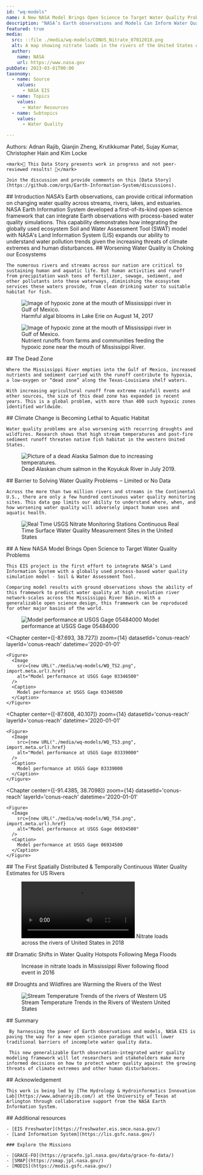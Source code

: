 ```yaml
---
id: "wq-models"
name: A New NASA Model Brings Open Science to Target Water Quality Problems
description: "NASA’s Earth observations and Models Can Inform Water Quality and Resource Protection Decisions"
featured: true
media:
  src: ::file ./media/wq-models/CONUS_Nitrate_07012018.png
  alt: A map showing nitrate loads in the rivers of the United States on 07/01/2018
  author:
    name: NASA
    url: https://www.nasa.gov
pubDate: 2023-03-01T00:00
taxonomy:
  - name: Source
    values:
      - NASA EIS
  - name: Topics
    values:
      - Water Resources
  - name: Subtopics
    values:
      - Water Quality

---
```


<Block>
  <Prose>
    Authors: Adnan Rajib, Qianjin Zheng, Krutikkumar Patel, Sujay Kumar, Christopher Hain and Kim Locke 
    
    <mark>🚧 This Data Story presents work in progress and not peer-reviewed results! 🚧</mark>
      
    Join the discussion and provide comments on this [Data Story](https://github.com/orgs/Earth-Information-System/discussions).

  </Prose>
</Block>


<Block>
  <Prose>
  ## Introduction
    NASA’s Earth observations, can provide critical information on changing water quality across streams, rivers, lakes, and estuaries. NASA Earth Information System developed a first-of-its-kind open science framework that can integrate Earth observations with process-based water quality simulations. This capability demonstrates how integrating the globally used ecosystem Soil and Water Assessment Tool (SWAT) model with NASA's Land Information System (LIS) expands our ability to understand water pollution trends given the increasing threats of climate extremes and human disturbances.
    
  </Prose>
</Block>

<Block>
  <Prose>
    ## Worsening Water Quality is Choking our Ecosystems

    The numerous rivers and streams across our nation are critical to sustaining human and aquatic life. But human activities and runoff from precipitation wash tons of fertilizer, sewage, sediment, and other pollutants into these waterways, diminishing the ecosystem services these waters provide, from clean drinking water to suitable habitat for fish.
 
  </Prose>
  <Figure>
    <Image
      src={new URL("./media/wq-models/AlgalBlooms_LakeErie.jpg", import.meta.url).href}
      alt="Image of hypoxic zone at the mouth of Mississippi river in Gulf of Mexico."
    />
    <Caption
      attrAuthor='NOAA Great Lakes Environmental Research Laboratory'
      attrUrl='https://www.flickr.com/photos/noaa_glerl/36546197872/in/photostream/'
    >
      Harmful algal blooms in Lake Erie on August 14, 2017
    </Caption>
  </Figure>
</Block>


<Block>
  <Figure>
    <Image
      src={new URL("./media/wq-models/Hypoxic_Mississippi.jpg", import.meta.url).href}
      alt="Image of hypoxic zone at the mouth of Mississippi river in Gulf of Mexico."
    />
    <Caption
      attrAuthor='NOAA'
      attrUrl='https://www.nationalfisherman.com/noaa-expects-average-sized-gulf-of-mexico-dead-zone-this-summer'
    >
      Nutrient runoffs from farms and communities feeding the hypoxic zone near the mouth of Mississippi River.
    </Caption>
  </Figure>
  <Prose>
    ## The Dead Zone
    
    Where the Mississippi River empties into the Gulf of Mexico, increased nutrients and sediment carried with the runoff contribute to hypoxia, a low-oxygen or “dead zone” along the Texas-Louisiana shelf waters.

    With increasing agricultural runoff from extreme rainfall events and other sources, the size of this dead zone has expanded in recent years. This is a global problem, with more than 400 such hypoxic zones identified worldwide.

  </Prose>
</Block>

<Block>
  <Prose>
    ## Climate Change is Becoming Lethal to Aquatic Habitat

	Water quality problems are also worsening with recurring droughts and wildfires. Research shows that high stream temperatures and post-fire sediment runoff threaten native fish habitat in the western United States.

  </Prose>
  <Figure>
    <Image
      src={new URL("./media/wq-models/dead_chum_salmon.jpeg", import.meta.url).href}
      alt="Picture of a dead Alaska Salmon due to increasing temperatures."
    />
    <Caption
      attrAuthor='Stephanie Quinn-Davidson'
      attrUrl='https://news.climate.columbia.edu/2019/09/06/warming-rivers-salmon-die-offs/'
    >
      Dead Alaskan chum salmon in the Koyukuk River in July 2019.
    </Caption>
  </Figure>
</Block>


<Block>
    <Prose>
    ## Barrier to Solving Water Quality Problems ‒ Limited or No Data

	Across the more than two million rivers and streams in the Continental U.S., there are only a few hundred continuous water quality monitoring sites. This data gap limits our ability to understand where, when, and how worsening water quality will adversely impact human uses and aquatic health.

  </Prose>
</Block>

<Block type='wide'>
  <Figure>
    <Image
      src={new URL("./media/wq-models/USGS_WQSites.png", import.meta.url).href}
      alt="Real Time USGS Nitrate Monitoring Stations"
    />
    <Caption
      attrAuthor='USGS'
      attrUrl='https://waterwatch.usgs.gov/wqwatch/?pcode=00630'
    >
      Continuous Real Time Surface Water Quality Measurement Sites in the United States
    </Caption>
  </Figure>
</Block>

<ScrollytellingBlock>
  <Chapter
    center={[-100, 37]}
    zoom={4}
    datasetId='conus-reach'
    layerId='conus-reach'
    datetime='2020-01-01'
  >
    ## A New NASA Model Brings Open Science to Target Water Quality Problems

    This EIS project is the first effort to integrate NASA’s Land Information System with a globally used process-based water quality simulation model - Soil & Water Assessment Tool.

    Comparing model results with ground observations shows the ability of this framework to predict water quality at high resolution river network-scales across the Mississippi River Basin. With a generalizable open science design, this framework can be reproduced for other major basins of the world. 

  </Chapter>
  <Chapter
    center={[-94.167, 41.591]}
    zoom={14}
    datasetId='conus-reach'
    layerId='conus-reach'
    datetime='2020-01-01'
  >
    <Figure>
      <Image
        src={new URL("./media/wq-models/WQ_TS1.png", import.meta.url).href}
        alt="Model performance at USGS Gage 05484000"
      />
      <Caption>
        Model performance at USGS Gage 05484000
      </Caption>
    </Figure>
  </Chapter>

  <Chapter
    center={[-87.693, 38.727]}
    zoom={14}
    datasetId='conus-reach'
    layerId='conus-reach'
    datetime='2020-01-01'
  >
    <Figure>
      <Image
        src={new URL("./media/wq-models/WQ_TS2.png", import.meta.url).href}
        alt="Model performance at USGS Gage 03346500"
      />
      <Caption>
        Model performance at USGS Gage 03346500
      </Caption>
    </Figure>
  </Chapter>

  <Chapter
    center={[-87.608, 40.107]}
    zoom={14}
    datasetId='conus-reach'
    layerId='conus-reach'
    datetime='2020-01-01'
  >
    <Figure>
      <Image
        src={new URL("./media/wq-models/WQ_TS3.png", import.meta.url).href}
        alt="Model performance at USGS Gage 03339000"
      />
      <Caption>
        Model performance at USGS Gage 03339000
      </Caption>
    </Figure>
  </Chapter>

  <Chapter
    center={[-91.4385, 38.7098]}
    zoom={14}
    datasetId='conus-reach'
    layerId='conus-reach'
    datetime='2020-01-01'
  >
    <Figure>
      <Image
        src={new URL("./media/wq-models/WQ_TS4.png", import.meta.url).href}
        alt="Model performance at USGS Gage 06934500"
      />
      <Caption>
        Model performance at USGS Gage 06934500
      </Caption>
    </Figure>
  </Chapter>

</ScrollytellingBlock>

<Block>
  <Prose>
    ## The First Spatially Distributed & Temporally Continuous Water Quality Estimates for US Rivers
  </Prose>
</Block>

<Block type='wide'>
  <Figure>
     <video style={{ width: '100%', aspectRatio: "16/9" }} controls>
      <source
        src={new URL('./media/wq-models/animated-no3-2018.mp4', import.meta.url).href} type="video/mp4"
      />
      Your browser does not support the video tag.
    </video>
    <Caption>
      Nitrate loads across the rivers of United States in 2018
    </Caption>
  </Figure>
</Block>

<Block>
  <Prose>
    ## Dramatic Shifts in Water Quality Hotspots Following Mega Floods
  </Prose>
</Block>

<Block type='wide'>
  <Figure>
    <CompareImage
      leftImageSrc={new URL("./media/wq-models/pre_flood.png", import.meta.url).href}
      leftImageAlt="Changes in nitrate loads before flooding in 2016"
      rightImageSrc={new URL("./media/wq-models/post_flood.png", import.meta.url).href}
      rightImageAlt="Changes in nitrate loads after flooding in 2016"
    />
    <Caption>
      Increase in nitrate loads in Mississippi River following flood event in 2016
    </Caption>
  </Figure>
</Block>

<Block>
  <Prose>
    ## Droughts and Wildfires are Warming the Rivers of the West


  </Prose>
  <Figure>
    <Image
      src={new URL("./media/wq-models/StreamTemp_WesternUS.png", import.meta.url).href}
      alt="Stream Temperature Trends of the rivers of Western US"
    />
    <Caption>
      Stream Temperature Trends in the Rivers of Western United States
    </Caption>
  </Figure>
</Block>


<Block>
  <Prose>
    ## Summary

     By harnessing the power of Earth observations and models, NASA EIS is paving the way for a new open science paradigm that will lower traditional barriers of incomplete water quality data. 

     This new generalizable Earth observation-integrated water quality modeling framework will let researchers and stakeholders make more informed decisions on how to protect water quality against the growing threats of climate extremes and other human disturbances.

  </Prose>
</Block>

<Block>
  <Prose>
    ## Acknowledgement

    This work is being led by [The Hydrology & Hydroinformatics Innovation Lab](https://www.adnanrajib.com/) at the University of Texas at Arlington through collaborative support from the NASA Earth Information System.

  </Prose>
</Block>




<Block>
  <Prose>
    ## Additional resources

    - [EIS Freshwater](https://freshwater.eis.smce.nasa.gov/)
    - [Land Information System](https://lis.gsfc.nasa.gov/)

    ### Explore the Missions

    - [GRACE-FO](https://gracefo.jpl.nasa.gov/data/grace-fo-data/)
    - [SMAP](https://smap.jpl.nasa.gov/)
    - [MODIS](https://modis.gsfc.nasa.gov/)
  </Prose>
</Block>

